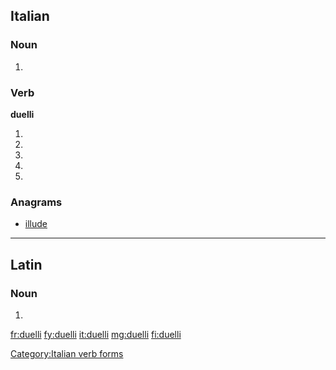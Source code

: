 ==Italian==

===Noun===
{{head|it}} {{m}}

# {{plural of|duello|lang=it}}

===Verb===
'''duelli'''

# {{conjugation of|duellare||2|s|pres|ind|lang=it}}
# {{conjugation of|duellare||1|s|pres|sub|lang=it}}
# {{conjugation of|duellare||2|s|pres|sub|lang=it}}
# {{conjugation of|duellare||3|s|pres|sub|lang=it}}
# {{conjugation of|duellare||3|s|imp|lang=it}}

===Anagrams===
* [[illude#Italian|illude]]

[[Category:Italian verb forms]]

----

==Latin==

===Noun===
{{la-noun-form|duellī}}

# {{inflection of|duellum||gen|s|lang=la}}

[[fr:duelli]]
[[fy:duelli]]
[[it:duelli]]
[[mg:duelli]]
[[fi:duelli]]